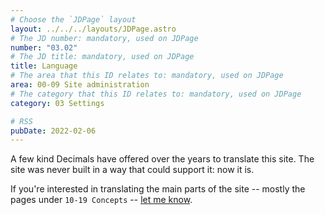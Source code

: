 ```yaml
---
# Choose the `JDPage` layout
layout: ../../../layouts/JDPage.astro
# The JD number: mandatory, used on JDPage
number: "03.02"
# The JD title: mandatory, used on JDPage
title: Language
# The area that this ID relates to: mandatory, used on JDPage
area: 00-09 Site administration
# The category that this ID relates to: mandatory, used on JDPage
category: 03 Settings

# RSS
pubDate: 2022-02-06
---
```


A few kind Decimals have offered over the years to translate this site. The site was never built in a way that could support it: now it is.

If you're interested in translating the main parts of the site -- mostly the pages under `10-19 Concepts` -- [let me know](/00-09_site_administration/02_send_and_receive/02.01_contact_me).
